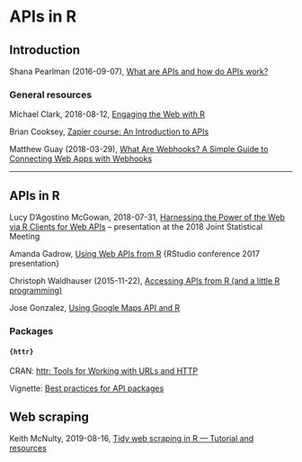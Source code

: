 # APIs in R




## Introduction


Shana Pearlman (2016-09-07), [What are APIs and how do APIs work?](https://blogs.mulesoft.com/biz/tech-ramblings-biz/what-are-apis-how-do-apis-work/)


### General resources


Michael Clark, 2018-08-12, [Engaging the Web with R](https://m-clark.github.io/webR/)


Brian Cooksey, [Zapier course: An Introduction to APIs](https://zapier.com/learn/apis/)

Matthew Guay (2018-03-29), [What Are Webhooks? A Simple Guide to Connecting Web Apps with Webhooks](https://zapier.com/blog/what-are-webhooks/)

***



## APIs in R

Lucy D'Agostino McGowan, 2018-07-31, [Harnessing the Power of the Web via R Clients for Web APIs](https://www.lucymcgowan.com/talk/asa_joint_statistical_meeting_2018/) -- presentation at the 2018 Joint Statistical Meeting

Amanda Gadrow, [Using Web APIs from R](https://www.rstudio.com/resources/videos/using-web-apis-from-r/) {RStudio conference 2017 presentation}

Christoph Waldhauser (2015-11-22), [Accessing APIs from R (and a little R programming)](https://www.r-bloggers.com/accessing-apis-from-r-and-a-little-r-programming/)




Jose Gonzalez, [Using Google Maps API and R](https://gist.github.com/josecarlosgonz/6417633)


### Packages

#### `{httr}`

CRAN: [httr: Tools for Working with URLs and HTTP](https://cran.r-project.org/package=httr/)

Vignette: [Best practices for API packages](https://cran.r-project.org/package=httr/vignettes/api-packages.html)



## Web scraping

Keith McNulty, 2019-08-16, [Tidy web scraping in R — Tutorial and resources](https://towardsdatascience.com/tidy-web-scraping-in-r-tutorial-and-resources-ac9f72b4fe47)



